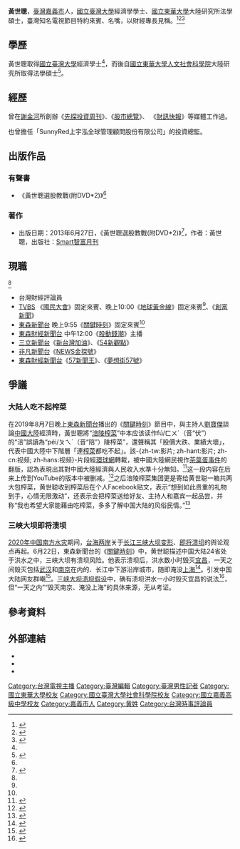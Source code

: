 {{Infobox_Person
| name = 黃世聰
| 英文名 = Edward Huang 
| image= 
| box_width= 
| Sex = 男
| nationality = {{ROC}}
| Native place = 
| 籍貫 = {{ROC}}[[嘉義市|嘉義市]]
| occupation= [[財經專家|財經專家]]、[[股市分析專家|股市分析專家]]、[[名嘴|名嘴]]、[[財經評論員|財經評論員]]、[[新聞主播|主播]] <ref>{{Cite web| url = http://www.appledaily.com.tw/appledaily/article/property/20150704/36646652/| title = 財經名嘴 黃世聰挑地段 住商混合較有新題材| last = 周以欣| work = 蘋果日報| publisher = | date = 2015-07-04| accessdate = 2015-07-04| archive-url = https://web.archive.org/web/20150924124435/http://www.appledaily.com.tw/appledaily/article/property/20150704/36646652/| archive-date = 2015-09-24| dead-url = no}}</ref>
| 別名 = 榨菜哥<ref>{{cite news |title=“榨菜哥”签收两箱榨菜：希望藉由吃榨菜多多了解中国大陆风俗民情 |url=http://taiwan.huanqiu.com/article/2019-08/15314769.html |last=张丽媛 |accessdate=2019-08-17 |work=环球网 |date=2019-08-17 |archive-date=2019-08-17 |archive-url=https://web.archive.org/web/20190817053109/http://taiwan.huanqiu.com/article/2019-08/15314769.html |dead-url=no }}</ref>
| period = 
| 語言 = [[中華民國國語|國語]]、[[臺語|臺語]]
| birth_date= {{birth date and age|1973|6|20}}
| birth_place={{ROC}}[[嘉義市|嘉義市]]
| death_date= 
| death_place=
| spouse = 
| 昵称 = 榨菜哥<ref>{{Cite web |url=http://news.163.com/19/0823/07/EN8EJ81A0001875N.html |title=台"榨菜哥"谈茶叶蛋五粮液梗：有时候为了节目效果 |access-date=2020-10-04 |archive-date=2019-09-14 |archive-url=https://web.archive.org/web/20190914103148/https://news.163.com/19/0823/07/EN8EJ81A0001875N.html |dead-url=no }}</ref>
| education= 
| educate =
*[[國立東華大學|國立東華大學]]大陸研究所法學碩士
*[[國立臺灣大學|國立臺灣大學]]經濟學系學士
*[[國立嘉義高級中學|國立嘉義高級中學]]
<ref>{{Cite web| url = http://www.businesstoday.com.tw/article-content-80402-95279| title = 色香味基本面評價法 駕馭飆股| last = 林心怡| work = 今周刊849期| publisher = | date = 2013-03-28| accessdate = 2013-03-28| archive-url = https://web.archive.org/web/20150402194943/http://www.businesstoday.com.tw/article-content-80402-95279| archive-date = 2015-04-02| dead-url = no}}</ref><ref name="#1">{{Cite web| url = http://www.thenewslens.com/author/hstrong/| title = 黃世聰個人簡介| work = 關鍵評論網| publisher = | date = | accessdate = | archive-url = https://web.archive.org/web/20150402114439/http://www.thenewslens.com/author/hstrong/| archive-date = 2015-04-02| dead-url = no}}</ref>
| past = 
<ref name="#2">{{Cite book | author = 黃世聰 | title = 黃世聰選股教戰 | location = Taipei | publisher = Smart智富月刊 | date =  | url = http://www.books.com.tw/products/0010588474 | 7 =  | accessdate = 2013-06-27 | archive-url = https://web.archive.org/web/20150402105632/http://www.books.com.tw/products/0010588474 | archive-date = 2015-04-02 | dead-url = no }}</ref><br>
* 《[[先探投資周刊|先探投資周刊]]》執行副總編輯
* 《[[股市總覽|股市總覽]]》執行副總編輯
* 《[[財訊快報|財訊快報]]》副總編輯
* SunnyRed上宇泓全球管理顧問股份有限公司 投資總監
<ref name="#3">{{Cite web| url = http://www.thenewslens.com/author/hstrong/| title = 黃世聰簡介| work = 關鍵評論網| publisher = | date = | accessdate = | archive-url = https://web.archive.org/web/20150402114439/http://www.thenewslens.com/author/hstrong/| archive-date = 2015-04-02| dead-url = no}}</ref>
* 台灣財經評論員
* [[TVBS|TVBS]] 《[[國民大會_(電視節目)|國民大會]]》固定來賓、晚上10:00《[[地球黃金線|地球黃金線]]》固定來賓<ref name="#4">{{Cite web | url = https://www.facebook.com/56goldline?fref=ts| title =地球黃金線臉書 | work=TVBS | publisher = | date = | accessdate = 2015 }}</ref>、《[[創富新聞|創富新聞]]》
* [[東森新聞台|東森新聞台]] 晚上9:55《[[關鍵時刻_(東森)|關鍵時刻]]》固定來賓<ref name="#5">{{Cite web | url = https://www.facebook.com/CTimefans?fref=nf| title =關鍵時刻臉書 | work=東森 | publisher = | date = | accessdate = 2015 }}</ref>
* [[東森財經新聞台|東森財經新聞台]] 中午12:00《[[股動錢潮|股動錢潮]]》主播
* [[三立新聞台|三立新聞台]]《[[新台灣加油|新台灣加油]]》、《[[54新觀點|54新觀點]]》
* [[非凡新聞台|非凡新聞台]]《[[NEWS金探號|NEWS金探號]]》
* [[東森財經新聞台|東森財經新聞台]]《[[57新聞王|57新聞王]]》、《[[夢想街57號|夢想街57號]]》
| work =
* 《黃世聰選股教戰(附DVD*2)》
| awards=
}}
'''黃世聰'''{{BD|1973年|6月20日||}}，[[臺灣|臺灣]][[嘉義市|嘉義市]]人，[[國立臺灣大學|國立臺灣大學]]經濟學學士、[[國立東華大學|國立東華大學]]大陸研究所法學碩士，臺灣知名電視節目特約來賓、名嘴，以財經專長見稱。<ref>{{Cite web|title=黃世聰 - 最新文章|url=https://www.thenewslens.com/author/hstrong|access-date=2021-12-24|last=TNL|first=黃世聰|work=The News Lens 關鍵評論網|language=zh-TW|archive-date=2021-12-24|archive-url=https://web.archive.org/web/20211224044726/https://www.thenewslens.com/author/hstrong|dead-url=no}}</ref><ref>{{Cite web|title=黃世聰 - 企業內訓講師【社會賢達】｜創新智庫暨企業大學基金會|url=https://www.ceu.org.tw/teacherIntro.asp?no=405|access-date=2021-12-24|work=www.ceu.org.tw|archive-date=2021-12-24|archive-url=https://web.archive.org/web/20211224044735/https://www.ceu.org.tw/teacherIntro.asp?no=405|dead-url=no}}</ref><ref>{{Cite web|title=黃世聰選股教戰(附DVD*2)|url=http://www.books.com.tw/products/0010588474|access-date=2021-12-24|work=博客來|archive-date=2015-04-02|archive-url=https://web.archive.org/web/20150402105632/http://www.books.com.tw/products/0010588474|dead-url=no}}</ref>

==學歷==
黃世聰取得[[國立臺灣大學|國立臺灣大學]]經濟學士<ref name="#1"/>，而後自[[國立東華大學人文社會科學院|國立東華大學人文社會科學院]]大陸研究所取得法學碩士<ref>{{Cite web |url=https://ndltd.ncl.edu.tw/cgi-bin/gs32/gsweb.cgi?randomimg=rHX2UD_1592110277&validpath=%2Ftmp%2F%5Enclcdr__doschk%2FrHX2UD_1592110277__ajU1N2R2&validinput=j557dv&check=%E7%A2%BA%E5%AE%9A |title=大陸商品期貨市場的現況與未來分析, 黃世聰, 國立東華大學大陸研究所 |access-date=2020-06-14 |archive-date=2020-06-14 |archive-url=https://web.archive.org/web/20200614045912/https://ndltd.ncl.edu.tw/cgi-bin/gs32/gsweb.cgi?randomimg=rHX2UD_1592110277&validpath=%2Ftmp%2F%5Enclcdr__doschk%2FrHX2UD_1592110277__ajU1N2R2&validinput=j557dv&check=%E7%A2%BA%E5%AE%9A |dead-url=no }}</ref>。

==經歷==
曾在[[謝金河|謝金河]]所創辦《[[先探投資周刊|先探投資周刊]]》、《[[股市總覽|股市總覽]]》、 《[[財訊快報|財訊快報]]》等媒體工作過。

也曾擔任「SunnyRed上宇泓全球管理顧問股份有限公司」的投資總監。

== 出版作品 ==
===有聲書===
*《黃世聰選股教戰(附DVD*2)》<ref name="#2"/><br>

===著作===
*出版日期：2013年6月27日，《黃世聰選股教戰(附DVD*2)》<ref>{{Cite web |url=http://www.books.com.tw/products/0010588474 |title=黃世聰選股教戰(附DVD*2) |accessdate=2015-03-31 |archive-date=2015-04-02 |archive-url=https://web.archive.org/web/20150402105632/http://www.books.com.tw/products/0010588474 |dead-url=no }}</ref>，作者：黃世聰，出版社：[[Smart智富月刊|Smart智富月刊]]

==現職==
<ref name="#3"/>
* 台灣財經評論員
* [[TVBS|TVBS]] 《[[國民大會_(電視節目)|國民大會]]》固定來賓、晚上10:00《[[地球黃金線|地球黃金線]]》固定來賓<ref name="#4"/>、《[[創富新聞|創富新聞]]》
* [[東森新聞台|東森新聞台]] 晚上9:55《[[關鍵時刻_(東森)|關鍵時刻]]》固定來賓<ref name="#5"/>
* [[東森財經新聞台|東森財經新聞台]] 中午12:00《[[股動錢潮|股動錢潮]]》主播
* [[三立新聞台|三立新聞台]]《[[新台灣加油|新台灣加油]]》、《[[54新觀點|54新觀點]]》
* [[非凡新聞台|非凡新聞台]]《[[NEWS金探號|NEWS金探號]]》
* [[東森財經新聞台|東森財經新聞台]]《[[57新聞王|57新聞王]]》、《[[夢想街57號|夢想街57號]]》

==爭議==
===大陆人吃不起榨菜===
在2019年8月7日晚上[[東森新聞台|東森新聞台]]播出的《[[關鍵時刻_(東森)|關鍵時刻]]》節目中，與主持人[[劉寶傑|劉寶傑]]談論[[中國大陸|中國大陸]]經濟時，黃世聰將“[[涪陵榨菜|涪陵榨菜]]”中本应该读作fú/ㄈㄨˊ（音“伏”）的“涪”誤讀為“péi/ㄆㄟˊ（音“陪”）陵榨菜”，還聲稱其「股價大跌、業績大壞」，代表中國大陸中下階層「連[[涪陵榨菜|榨菜]]都吃不起」。該-{zh-tw:影片; zh-hant:影片; zh-cn:视频; zh-hans:视频}-片段經[[環球網|環球網]]轉載，被中國大陸網民視作[[茶葉蛋事件|茶葉蛋事件]]的翻版，認為表現出其對中國大陸經濟與人民收入水準十分無知。<ref>{{Cite news|author=吳玫穎|title=名嘴：大陸人連榨菜都吃不起 環球網大驚：寶傑你知道嗎？|publisher=[[中時電子報|中時電子報]]|url=https://www.chinatimes.com/realtimenews/20190808004213-260404?chdtv|date=2019-08-07|access-date=2019-08-13|archive-url=https://web.archive.org/web/20190810064404/https://www.chinatimes.com/realtimenews/20190808004213-260404?chdtv|archive-date=2019-08-10|dead-url=no}}</ref>这一段内容在后来上传到YouTube的版本中被删减。<ref>{{Cite web|title=台湾节目把“吃不起榨菜”片段删了，网友：我榨菜呢？|url=https://www.guancha.cn/politics/2019_08_09_512896.shtml|last=王慧|date=2019-08-09|accessdate=2019-08-13|work=观察者网|archive-date=2019-08-13|archive-url=https://web.archive.org/web/20190813130552/https://www.guancha.cn/politics/2019_08_09_512896.shtml|dead-url=no}}</ref>之后涪陵榨菜集团更是寄给黄世聪一箱共两大包榨菜，黄世聪收到榨菜后在个人Facebook贴文，表示“想到如此贵重的礼物到手，心情无限激动”，还表示会把榨菜送给好友、主持人和嘉宾一起品尝，并称“我也希望大家能藉由吃榨菜，多多了解中国大陆的风俗民情。”<ref>{{cite news |author1=陆雨聆 |title=黄世聪收到两箱涪陵榨菜：贵重礼物到手，心情无限激动 |url=https://www.guancha.cn/politics/2019_08_17_513965_s.shtml |accessdate=2019-08-17 |publisher=观察者网 |date=2019-08-17 |archive-date=2019-08-17 |archive-url=https://web.archive.org/web/20190817045326/https://www.guancha.cn/politics/2019_08_17_513965_s.shtml |dead-url=no }}</ref>

=== 三峡大坝即将溃坝===

[[2020年中国南方水灾|2020年中国南方水灾]]期间，[[台海两岸|台海两岸]]关于[[三峡大坝变形争议|长江三峡大坝变形]]、[[三峡大坝即将溃坝论|即将溃坝]]的舆论观点再起。6月22日，東森新聞台的《[[關鍵時刻_(東森)|關鍵時刻]]》中，黄世聪描述中国大陆24省处于洪水之中，三峡大坝有溃坝风险。他表示溃坝后，洪水数小时毁灭[[宜昌市|宜昌]]，一天之间毁灭包括[[武汉市|武汉]]和[[南京市|南京]]在内的、长江中下游沿岸城市，随即淹没[[上海市|上海]]<ref>{{Cite web |url=https://preview-www.dwnews.com/%E4%B8%AD%E5%9B%BD/60201631/%E6%9B%BE%E5%98%B2%E8%AE%BD%E5%A4%A7%E9%99%86%E4%BA%BA%E5%90%83%E4%B8%8D%E8%B5%B7%E6%A6%A8%E8%8F%9C%E5%8F%B0%E6%B9%BE%E5%90%8D%E5%98%B4%E7%A7%B0%E4%B8%89%E5%B3%A1%E6%9C%89%E6%BA%83%E5%A0%A4%E9%A3%8E%E9%99%A9%E5%9B%BE |title=曾嘲讽大陆人吃不起榨菜 台湾名嘴称三峡有溃堤风险[图] |accessdate=2020-06-28 |author=苏子牧 |date=2020-06-26 |work= |publisher=多维新闻网 |language=Zh-hans |archive-date=2020-06-29 |archive-url=https://web.archive.org/web/20200629224445/https://preview-www.dwnews.com/%E4%B8%AD%E5%9B%BD/60201631/%E6%9B%BE%E5%98%B2%E8%AE%BD%E5%A4%A7%E9%99%86%E4%BA%BA%E5%90%83%E4%B8%8D%E8%B5%B7%E6%A6%A8%E8%8F%9C%E5%8F%B0%E6%B9%BE%E5%90%8D%E5%98%B4%E7%A7%B0%E4%B8%89%E5%B3%A1%E6%9C%89%E6%BA%83%E5%A0%A4%E9%A3%8E%E9%99%A9%E5%9B%BE |dead-url=no }}</ref>。引发中国大陆网友群嘲<ref>{{Cite web |url=https://www.guancha.cn/politics/2020_06_24_555324.shtml |title=“榨菜哥”咸菜吃完，想喝三峡水了？ |accessdate=2020-06-28 |author=王慧 |date=2020-06-24 |work= |publisher=观察者网 |language=Zh-hans |archive-date=2020-06-27 |archive-url=https://web.archive.org/web/20200627140123/https://www.guancha.cn/politics/2020_06_24_555324.shtml |dead-url=no }}</ref>。[[三峡大坝溃坝假设|三峡大坝溃坝假设]]中，确有溃坝洪水一小时毁灭宜昌的说法<ref>{{cite journal en
|quotes =
|last =
|first =
|author =黄理军
|coauthors =
|date =2005
|year =
|month =
|title =《三峡高坝与战争隐患》
|journal =水利天地（现名水利科学与寒区工程）
|volume =
|issue =2005年第7期
|pages =44-46
|publisher =黑龙江省水利科学研究院
|location =黑龙江省哈尔滨市
|issn =2096-5419
|pmid =
|doi =
|bibcode =
|oclc =
|id =
|url =http://www.cqvip.com/read/read.aspx?id=16062583
|language =Zh-hans
|format =
|accessdate =
|laysummary =
|laysource =
|laydate =
|quote =三峡工程溃坝的后果[……]即使如此，死亡人数也将在30到100万人之间。三峡大坝下游的宜昌、宜都（现属枝城）、枝城、枝江等市县将遭灭顶之灾。宜昌市位于三峡出口，宜昌城市人口超过50万人，宜昌市城市堤防不超过海拔60米。宜昌市距三峡大坝仅36公里，溃坝洪水只需一个小时就可到达宜昌，在这么短的时间内要组织50万人的撤退是根本不可能的。
|archive-date =2020-07-18
|archive-url =https://web.archive.org/web/20200718094729/http://www.cqvip.com/read/read.aspx?id=16062583
|dead-url =no
}}</ref>，但“一天之内”“毁灭南京、淹没上海”的具体来源，无从考证{{citation needed}}。

== 參考資料 ==

{{Reflist|25em}}

== 外部連結 ==
*{{Facebook page|655170668}}
*{{Facebook page|166724486850605}}
*{{Sinaweibo|7285480203}}
{{DEFAULTSORT:Huang}}
[[Category:台灣電視主播|Category:台灣電視主播]]
[[Category:臺灣編輯|Category:臺灣編輯]]
[[Category:臺灣男性記者|Category:臺灣男性記者]]
[[Category:國立東華大學校友|Category:國立東華大學校友]]
[[Category:國立臺灣大學社會科學院校友|Category:國立臺灣大學社會科學院校友]]
[[Category:國立嘉義高級中學校友|Category:國立嘉義高級中學校友]]
[[Category:嘉義市人|Category:嘉義市人]]
[[Category:黄姓|Category:黄姓]]
[[Category:台灣時事評論員|Category:台灣時事評論員]]